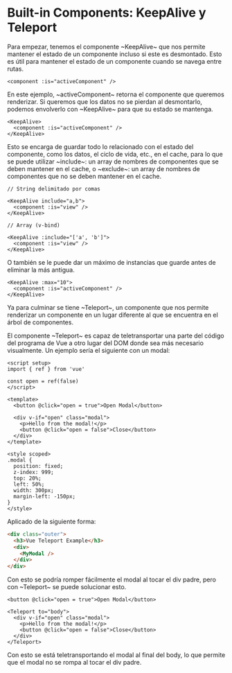 
# Built-in Components: KeepAlive y Teleport

Para empezar, tenemos el componente ~KeepAlive~ que nos permite mantener el estado de un componente incluso si este es desmontado. Esto es útil para mantener el estado de un componente cuando se navega entre rutas.

```vue
<component :is="activeComponent" />
```

<ExampleWrapper>
<NoKeepAlive/>
</ExampleWrapper>

En este ejemplo, ~activeComponent~ retorna el componente que queremos renderizar. Si queremos que los datos no se pierdan al desmontarlo, podemos envolverlo con ~KeepAlive~ para que su estado se mantenga.

```vue
<KeepAlive>
  <component :is="activeComponent" />
</KeepAlive>
```

<ExampleWrapper>
<KeepAlive/>
</ExampleWrapper>

Esto se encarga de guardar todo lo relacionado con el estado del componente, como los datos, el ciclo de vida, etc., en el cache, para lo que se puede utilizar ~include~: un array de nombres de componentes que se deben mantener en el cache, o ~exclude~: un array de nombres de componentes que no se deben mantener en el cache.

```vue
// String delimitado por comas

<KeepAlive include="a,b">
  <component :is="view" />
</KeepAlive>

// Array (v-bind)

<KeepAlive :include="['a', 'b']">
  <component :is="view" />
</KeepAlive>
```

O también se le puede dar un máximo de instancias que guarde antes de eliminar la más antigua.

```vue
<KeepAlive :max="10">
  <component :is="activeComponent" />
</KeepAlive>
```

Ya para culminar se tiene ~Teleport~, un componente que nos permite renderizar un componente en un lugar diferente al que se encuentra en el árbol de componentes.

El componente ~Teleport~ es capaz de teletransportar una parte del código del programa de Vue a otro lugar del DOM donde sea más necesario visualmente. Un ejemplo sería el siguiente con un modal:

```vue
<script setup>
import { ref } from 'vue'

const open = ref(false)
</script>

<template>
  <button @click="open = true">Open Modal</button>

  <div v-if="open" class="modal">
    <p>Hello from the modal!</p>
    <button @click="open = false">Close</button>
  </div>
</template>

<style scoped>
.modal {
  position: fixed;
  z-index: 999;
  top: 20%;
  left: 50%;
  width: 300px;
  margin-left: -150px;
}
</style>
```
Aplicado de la siguiente forma:
    
```HTML
<div class="outer">
  <h3>Vue Teleport Example</h3>
  <div>
    <MyModal />
  </div>
</div>
```

Con esto se podría romper fácilmente el modal al tocar el div padre, pero con ~Teleport~ se puede solucionar esto.

```vue
<button @click="open = true">Open Modal</button>

<Teleport to="body">
  <div v-if="open" class="modal">
    <p>Hello from the modal!</p>
    <button @click="open = false">Close</button>
  </div>
</Teleport>
```

<ExampleWrapper>
<App/>
</ExampleWrapper>

Con esto se está teletransportando el modal al final del body, lo que permite que el modal no se rompa al tocar el div padre.